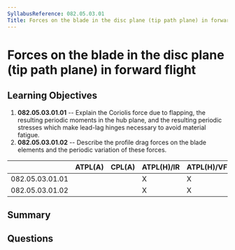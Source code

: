 ```yaml
---
SyllabusReference: 082.05.03.01
Title: Forces on the blade in the disc plane (tip path plane) in forward flight
---
```


# Forces on the blade in the disc plane (tip path plane) in forward flight

## Learning Objectives

1. **082.05.03.01.01** -- Explain the Coriolis force due to flapping, the resulting periodic moments in the hub plane, and the resulting periodic stresses which make lead-lag hinges necessary to avoid material fatigue.
2. **082.05.03.01.02** -- Describe the profile drag forces on the blade elements and the periodic variation of these forces.

|                 | ATPL(A) | CPL(A) | ATPL(H)/IR | ATPL(H)/VFR | CPL(H) | IR  | CBIR(A) |
| --------------- | ------- | ------ | ---------- | ----------- | ------ | --- | ------- |
| 082.05.03.01.01 |         |        | X          | X           | X      |     |         |
| 082.05.03.01.02 |         |        | X          | X           | X      |     |         |

## Summary

## Questions
